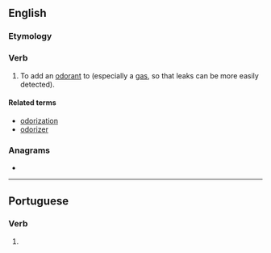 ==English==

===Etymology===
{{suffix|en|odor|ize}}

===Verb===
{{en-verb|odoriz}}

# {{lb|en|transitive}} To add an [[odorant]] to (especially a [[gas]], so that leaks can be more easily detected).

====Related terms====
* [[odorization]]
* [[odorizer]]

===Anagrams===
* {{anagrams|en|doozier}}

----

==Portuguese==

===Verb===
{{pt-verb-form}}

# {{pt-verb-form-of|odorizar}}